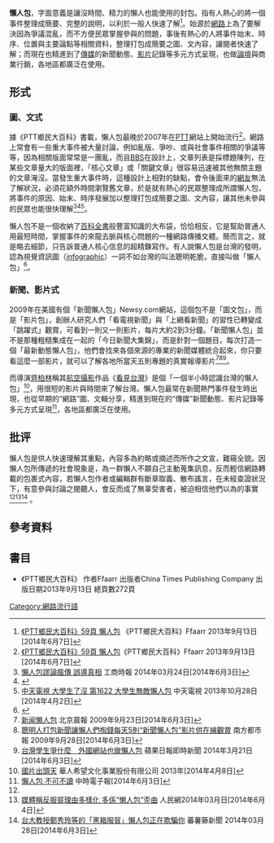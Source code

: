 '''懶人包'''，字面意義是讓沒時間、精力的懶人也能使用的封包。指有人熱心的將一個事件整理成簡要、完整的說明，以利於一般人快速了解<ref name="autogenerated2">[http://books.google.com.tw/books?id=wapnAgAAQBAJ&pg=PT59&redir_esc=y#v=onepage&q&f=false 《PTT鄉民大百科》59頁 懶人包] {{Wayback|url=http://books.google.com.tw/books?id=wapnAgAAQBAJ&pg=PT59&redir_esc=y#v=onepage&q&f=false |date=20140409051324 }}《PTT鄉民大百科》Ffaarr 2013年9月13日[2014年6月7日]</ref>。始源於[[互聯網|網路]]上為了要解決因為爭議混亂，而不方便民眾掌握參與的問題，事後有熱心的人將事件始末、時序、位置與主要論點等相關資料，整理打包成簡要之圖、文內容，讓閱者快速了解；而現在也精進到了[[傳媒|傳媒]]的新聞動態、[[视频|影片]]記錄等多元方式呈現，也做[[論壇|論壇]]與商業行銷，各地區都廣泛在使用。

== 形式 ==
=== 圖、文式 ===
據《PTT鄉民大百科》書載，懶人包最晚於2007年在[[PTT|PTT]]網站上開始流行<ref name="autogenerated2">[http://books.google.com.tw/books?id=wapnAgAAQBAJ&pg=PT59&redir_esc=y#v=onepage&q&f=false 《PTT鄉民大百科》59頁 懶人包]《PTT鄉民大百科》Ffaarr 2013年9月13日[2014年6月7日]</ref>。網路上常會有一些重大事件被大量討論，例如亂版、爭吵、或­與社會事件相關的爭議等等，因為相關版面常常是一團亂，而且[[BBS|BBS]]在設計上，文章列表­是採標題陳列，在某些文章量大的版面裡，「核心文章」或「關鍵文章」很容易­迅速被其他無關主題的文章淹沒。當發生重大事件時，這種設計上相對的缺點，會令後面來的[[網路用戶|網友]]無法了解狀況，必須花額外時間瀏覽舊文章，於­是就有熱心的民眾整理成所謂懶人包，將事件的原因、始末、時序發展加以整理打包成簡要之圖、文內容，讓其他未­參與的民眾也能很快理解<ref name="#1">[http://www.chinatimes.com/newspapers/20140324000183-260210 懶人包謬論瘋傳 誤導真相] {{Wayback|url=http://www.chinatimes.com/newspapers/20140324000183-260210 |date=20190616113338 }} 工商時報 2014年03月24日[2014年6月3日]</ref><ref>{{Cite episode |title=請服用大學生無敵懶人包 |episodelink=大學生了沒 |url=http://www.youtube.com/watch?v=T8SUHgH2U8U |accessdate= |series=中天電視 大學生了沒 第1622集 |serieslink= |credits= |network=中天電視 |station=中天電視 |city=台北 |date=2013年10月28日 |language= |archive-date=2020年4月29日 |archive-url=https://web.archive.org/web/20200429195954/https://www.youtube.com/watch?v=T8SUHgH2U8U&gl=US&hl=en |dead-url=no }}</ref><ref>[http://www.youtube.com/watch?v=T8SUHgH2U8U 中天電視 大學生了沒 第1622 大學生無敵懶人包] {{Wayback|url=http://www.youtube.com/watch?v=T8SUHgH2U8U |date=20200429195954 }} 中天電視 2013年10月28日[2014年4月2日]</ref>。

懶人包不是一個收納了[[百科全書|百科全書]]般豐富知識的大布袋，恰恰相反，它是幫助普通人用最短時間，掌握事件的來龍去脈與核心問題的一種網路傳播文體。簡而言之，就是略去細節，只告訴普通人核心信息的超精鍊寫作。有人說懶人包是台灣的發明，認為視覺資訊圖（[[infographic|infographic]]）一詞不如台灣的叫法聰明乾脆，直接叫做「懶人包」<ref>{{cite news|url= http://huaxia.com/tslj/jjsp/2014/04/3821111.html|title= 也谈台湾怪现状：民主、谎言、懒人包|author= 韩咏红|newspaper= 新加坡《聯合早報》|accessdate= 2014-04-08|archive-date= 2019-06-12|archive-url= https://web.archive.org/web/20190612104648/http://huaxia.com/tslj/jjsp/2014/04/3821111.html|dead-url= no}}</ref>。

=== 新聞、影片式 ===
2009年在美國有個「新聞懶人包」Newsy.com網站，這個包不是「圖文包」，而是「影片包」，創辦人研究人們「看電視新聞」與「上網看新聞」的習性已轉變成「跳躍式」觀賞，可看到一則又一則影片，每片大約2到3分鐘。「新聞懶人包」並不是那種粗糙集成在一起的「今日新聞大集錦」，而是針對一個題目，每次打造一個「最新動態懶人包」，他們會找來各個來源的專業的新聞媒體統合起來，你只要看這麼一部影片，就可以了解各地所當天五則專題的真實報導影片<ref>[http://news.ifeng.com/gundong/detail_2011_09/23/9407684_0.shtml 新闻懒人包] {{Wayback|url=http://news.ifeng.com/gundong/detail_2011_09/23/9407684_0.shtml |date=20190603062952 }}北京晨報 2009年9月23日[2014年6月3日]</ref><ref>[http://gcontent.oeeee.com/6/56/65699726a3c601b9/Blog/a29/5eb4e6.html 聰明人打包新聞讓懶人們掏錢每天5則“新聞懶人包”影片供在線觀賞] {{webarchive|url=https://web.archive.org/web/20140606222250/http://gcontent.oeeee.com/6/56/65699726a3c601b9/Blog/a29/5eb4e6.html |date=2014-06-06 }}南方都市報 2009年9月28日[2014年6月3日]</ref><ref>[http://www.appledaily.com.tw/realtimenews/article/new/20140321/364548/ 台灣學生爭什麼　外國網站也做懶人包] {{Wayback|url=http://www.appledaily.com.tw/realtimenews/article/new/20140321/364548/ |date=20150924144712 }}蘋果日報即時新聞 2014年3月21日[2014年6月3日]</ref>。

而導演[[齊柏林_(臺灣)|齊柏林]]稱其[[航空攝影|航空攝影]]作品《[[看見台灣|看見台灣]]》是個「一個半小時認識台灣的懶人包」<ref>[http://books.google.com.tw/books?id=PrkcAgAAQBAJ&pg=PA50&redir_esc=y#v=onepage&q&f=false 國片出頭天] {{Wayback|url=http://books.google.com.tw/books?id=PrkcAgAAQBAJ&pg=PA50&redir_esc=y#v=onepage&q&f=false |date=20141228131134 }}華人希望文化事業股份有限公司 2013年[2014年4月8日]</ref>，用很短的影片與時間來了解台灣。懶人包最常在新聞熱門事件發生時出現，也從早期的“網路”圖、文輯分享，精進到現在的“傳媒”新聞動態、影片記錄等多元方式呈現<ref>[http://www.chinatimes.com/Search/Result.htm?q=Postyr%20Project#gsc.tab=0&gsc.q=Postyr%20Project&gsc.page=1 懶人包 不可不讀] {{Wayback|url=http://www.chinatimes.com/Search/Result.htm?q=Postyr%20Project#gsc.tab=0&gsc.q=Postyr%20Project&gsc.page=1 |date=20190629014732 }}中時電子報[2014年6月3日]</ref>，各地區都廣泛在使用。

== 批评 ==
懶人包是供人快速理解其重點，內容多為約略或摘述而所作之文宣，難窺全貌。因懶人包所傳遞的社會現象是，為一群懶人不願自己主動蒐集訊息，反而輕信網路轉載的包裹式內容，若懶人包作者或編輯群有斷章取義、散布謠言，在未經查證狀況下，有意參與討論之閱聽人，會反而成了無辜受害者，被迫相信他們以為的事實<ref name="#1"/><ref>[http://news.qq.com/a/20140324/005100.htm 媒體稱反服貿理由多樣化 多係“懒人包”歪曲] {{Wayback|url=http://news.qq.com/a/20140324/005100.htm |date=20190624100045 }}人民網2014年03月日[2014年6月4日]</ref><ref>[http://n.yam.com/yam/politics/20140328/20140328198481.html  台大教授鄭秀玲等的「黑箱服貿」懶人包正在欺騙你] {{Wayback|url=http://n.yam.com/yam/politics/20140328/20140328198481.html |date=20140401062458 }} 蕃薯藤新聞 2014年03月28日[2014年6月3日]</ref> 。

== 參考資料 ==
{{reflist|2}}

== 書目 ==
* 《PTT鄉民大百科》 作者Ffaarr 出版者China Times Publishing Company  出版日期2013年9月13日 總頁數272頁 

[[Category:網路流行語|Category:網路流行語]]